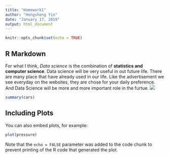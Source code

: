 ```yaml
---
title: "Homework1"
author: "Hongsheng Yin"
date: "January 17, 2019"
output: html_document
---
```


```r
knitr::opts_chunk$set(echo = TRUE)
```

## R Markdown

For what I think, <em>Data science</em> is the combination of <b>statistics and computer science</b>. Data science will be very useful in out future life. There are many place that have already used in our life. Like the advertisement we see everyday on the websites, they are chose for your daily preference. And Data Science will be more and more important role in the furtue.
<img src="https://cdn-images-1.medium.com/max/1200/1*mgXvzNcwfpnBawI6XTkVRg.png">

```r
summary(cars)
```

## Including Plots

You can also embed plots, for example:

```r
plot(pressure)
```

Note that the `echo = FALSE` parameter was added to the code chunk to prevent printing of the R code that generated the plot.
